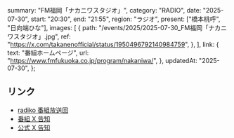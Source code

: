   summary: "FM福岡「ナカニワスタジオ」",
  category: "RADIO",
  date: "2025-07-30",
  start: "20:30",
  end: "21:55",
  region: "ラジオ",
  present: ["橋本桃呼", "日向端ひな"],
  images: [
    {
      path: "/events/2025/2025-07-30_FM福岡「ナカニワスタジオ」.jpg",
      ref: "https://x.com/takanenofficial/status/1950496792140984759",
    },
  ],
  link: {
    text: "番組ホームページ",
    url: "https://www.fmfukuoka.co.jp/program/nakaniwa/",
  },
  updatedAt: "2025-07-30",
};

## リンク

- [radiko 番組放送回](https://radiko.jp/share/?sid=FMFUKUOKA&t=20250730203000)
- [番組 X 告知](https://x.com/nakaniwa_studio/status/1950481499658056037)
- [公式 X 告知](https://x.com/takanenofficial/status/1950496792140984759)
